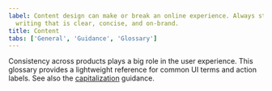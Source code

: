 ```yaml
---
label: Content design can make or break an online experience. Always strive for
  writing that is clear, concise, and on-brand.
title: Content
tabs: ['General', 'Guidance', 'Glossary']
---
```



<PageDescription>

Consistency across products plays a big role in the user experience.
This glossary provides a lightweight reference for common UI terms and action labels.
See also the [capitalization](/guidelines/content/guidance#capitalization) guidance.

</PageDescription>

<GlossaryComponent />

